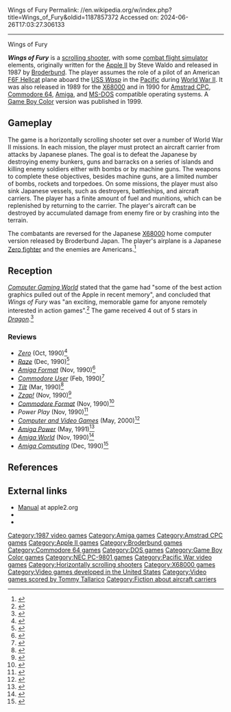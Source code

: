 Wings of Fury
Permalink: //en.wikipedia.org/w/index.php?title=Wings_of_Fury&oldid=1187857372
Accessed on: 2024-06-26T17:03:27.306133



------
Wings of Fury
{{Short description|1987 video game}}
{{Infobox video game
| title = Wings of Fury
| image = Wings of Fury Coverart.png
| caption = 
| developer = Steve Waldo<ref name=GameFaqsAPL2 />
| publisher = [[Broderbund]]<ref name=GameFaqsAPL2>{{cite web|url=http://www.gamefaqs.com/appleii/980172-wings-of-fury/data |title=Wings of Fury Release Information for Apple II |publisher=GameFAQs |date= |accessdate=2011-06-28}}</ref>
| designer = 
| engine = 
| released = 1987<ref name=GameFaqsAPL2 /><br/>December 28, 1999<small> (GBC)</small><ref>{{Cite web |date=2002-02-20 |title=GameSpot: News: Archive |url=http://gamespot.com/gamespot/filters/archive/news/0,14265,12271999,00.html |access-date=2023-06-10 |archive-url=https://web.archive.org/web/20020220121543/http://gamespot.com/gamespot/filters/archive/news/0,14265,12271999,00.html |archive-date=2002-02-20 }}</ref><ref>{{Cite news |title=Mindscape Ships New GBC Titles |url=https://www.gamespot.com/articles/mindscape-ships-new-gbc-titles/1100-2440334/ |access-date=2023-06-10 |website=GameSpot |language=en-US}}</ref>
| genre = [[Scrolling shooter]]
| modes = [[Single-player video game|Single-player]]
| platforms = [[Apple II]], [[Amiga]], [[Amstrad CPC]], [[Commodore 64]], [[MS-DOS]], [[Game Boy Color]], [[NEC PC-9801]], [[X68000]]
}}

'''''Wings of Fury''''' is a [[scrolling shooter]], with some [[Combat flight simulation game|combat flight simulator]] elements, originally written for the [[Apple II]] by Steve Waldo and released in 1987 by [[Broderbund]]. The player assumes the role of a pilot of an American [[F6F Hellcat]] plane aboard the [[USS Wasp (CV-18)|USS ''Wasp'']] in the [[Pacific War|Pacific]] during [[World War II]]. It was also released in 1989 for the [[X68000]] and in 1990 for [[Amstrad CPC]], [[Commodore 64]], [[Amiga]], and [[MS-DOS]] compatible operating systems. A [[Game Boy Color]] version was published in 1999.

==Gameplay==
The game is a horizontally scrolling shooter set over a number of World War II missions. In each mission, the player must protect an aircraft carrier from attacks by Japanese planes. The goal is to defeat the Japanese by destroying enemy bunkers, guns and barracks on a series of islands and killing enemy soldiers either with bombs or by machine guns. The weapons to complete these objectives, besides machine guns, are a limited number of bombs, rockets and torpedoes. On some missions, the player must also sink Japanese vessels, such as destroyers, battleships, and aircraft carriers. The player has a finite amount of fuel and munitions, which can be replenished by returning to the carrier. The player's aircraft can be destroyed by accumulated damage from enemy fire or by crashing into the terrain.

The combatants are reversed for the Japanese [[X68000]] home computer version released by Broderbund Japan. The player's airplane is a Japanese [[Zero fighter]] and the enemies are Americans.<ref name='MyAbandonware'>{{cite web |url= https://www.myabandonware.com/game/wings-of-fury-ta |title= Wings of Fury |last= HOTUD |date= |website= |publisher= My Abandonware |access-date= 4 February 2021 |quote=}}</ref>

==Reception==
{{Rewrite|section|date=July 2023}}

''[[Computer Gaming World]]'' stated that the game had "some of the best action graphics pulled out of the Apple in recent memory", and concluded that ''Wings of Fury'' was "an exciting, memorable game for anyone remotely interested in action games".<ref name="david198809">{{cite magazine | title=Baa! Baa! Flak Sheep! / Broderbund's World War II Arcade Game | magazine=Computer Gaming World | date=September 1988 | author=David, William W. | pages=18}}</ref> The game received 4 out of 5 stars in ''[[Dragon (magazine)|Dragon]]''.<ref name="Dragon132">{{cite journal|title=The Role of Computers|last1=Lesser|last2=Lesser|last3=Lesser|first1=Hartley|first2=Patricia|first3=Kirk|journal=Dragon|issue=132|date=April 1988|pages=80–85}}</ref>

===Reviews===
* ''[[Zero (video game magazine)|Zero]]'' (Oct, 1990)<ref>{{Cite web|url=https://amigareviews.leveluphost.com/wingsfur.htm#wingsoffuryzero|title = Amiga Reviews: Wings of Fury}}</ref>
* ''[[Raze (magazine)|Raze]]'' (Dec, 1990)<ref>{{Cite web|url=http://www.outofprintarchive.com/articles/reviews/Amiga/WingsofFury-Raze2-1.html|title = Out-of-Print Archive • Amiga reviews • Wings of Fury}}</ref>
* ''[[Amiga Format]]'' (Nov, 1990)<ref>{{Cite web|url=https://amigareviews.leveluphost.com/wingsfur.htm#wingsoffuryaf|title=Amiga Reviews: Wings of Fury}}</ref>
* ''[[Commodore User]]'' (Feb, 1990)<ref>{{Cite web|url=https://archive.org/details/commodore-user-magazine-77/page/n41/mode/2up|title=Commodore User Magazine Issue 77|date=February 1990}}</ref>
* ''[[Tilt (French magazine)|Tilt]]'' (Mar, 1990)<ref>{{cite web|url=http://download.abandonware.org/magazines/Tilt/tilt_numero076/TILT%20076%20-%20Page%20077%20(1990-03).JPG|title=Tilt 1990 issue 3 numero 76|website=abandonware.org|access-date=28 August 2023}}</ref>
* ''[[Zzap!64|Zzap!]]'' (Nov, 1990)<ref>{{Cite web|url=https://amigareviews.leveluphost.com/wingsfur.htm#wingsoffuryzzap|title = Amiga Reviews: Wings of Fury}}</ref>
* ''[[Commodore Format]]'' (Nov, 1990)<ref>{{cite web|url=https://archive.org/stream/commodore-format-magazine-02/Commodore_Format_Issue_02_1990_11#page/n17/mode/2up|title=Commodore Format issue 2 1990|website=archive.org|access-date=28 August 2023}}</ref>
* ''Power Play'' (Nov, 1990)<ref>{{Cite web|url=http://www.kultpower.de/powerplay_testbericht_extern.php3?im=wingsoffury.jpg|title = Kultpower.de - die Powerplay und ASM Fan Site}}</ref>
* ''[[Computer and Video Games]]'' (May, 2000)<ref>{{cite web|url=https://retrocdn.net/images/c/c2/CVG_UK_222.pdf |title=Computer and Video Games|website=retrocdn.net|access-date=28 August 2023}}</ref>
* ''[[Amiga Power]]'' (May, 1991)<ref>{{cite web|url=https://archive.org/stream/Amiga_Power_Issue_01_1991-05_Future_Publishing_GB#page/n109/mode/2up |title=Amiga Power Issue 1 1991|website=archive.org|access-date=28 August 2023}}</ref>
* ''[[Amiga World]]'' (Nov, 1990)<ref>{{Cite web|url=http://amr.abime.net/review_8699|title = Wings of Fury review from Amiga World Vol 6 No 11 (Nov 1990) - Amiga Magazine Rack}}</ref>
* ''[[Amiga Computing]]'' (Dec, 1990)<ref>{{Cite web|url=https://amigareviews.leveluphost.com/wingsfur.htm#wingsoffuryac|title=Amiga Reviews: Wings of Fury}}</ref>

==References==
{{reflist}}

==External links==
* [http://www.whatisthe2gs.apple2.org.za/files/WingsofFury/Manual/Wings_of_Fury-Users_Guide.pdf Manual] at apple2.org
* {{Internet Archive game|Wings_of_Fury_1987_Broderbund_cr}}
* {{moby game|id=/wings-of-fury|name=''Wings of Fury''}}

[[Category:1987 video games]]
[[Category:Amiga games]]
[[Category:Amstrad CPC games]]
[[Category:Apple II games]]
[[Category:Broderbund games]]
[[Category:Commodore 64 games]]
[[Category:DOS games]]
[[Category:Game Boy Color games]]
[[Category:NEC PC-9801 games]]
[[Category:Pacific War video games]]
[[Category:Horizontally scrolling shooters]]
[[Category:X68000 games]]
[[Category:Video games developed in the United States]]
[[Category:Video games scored by Tommy Tallarico]]
[[Category:Fiction about aircraft carriers]]